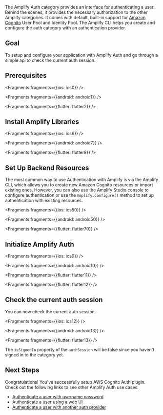 The Amplify Auth category provides an interface for authenticating a user. Behind the scenes, it provides the necessary authorization to the other Amplify categories. It comes with default, built-in support for [Amazon Cognito](https://aws.amazon.com/cognito) User Pool and Identity Pool. The Amplify CLI helps you create and configure the auth category with an authentication provider.

## Goal

To setup and configure your application with Amplify Auth and go through a simple api to check the current auth session.

## Prerequisites


<Fragments fragments={{ios: ios0}} />


<Fragments fragments={{android: android1}} />


<Fragments fragments={{flutter: flutter2}} />


## Install Amplify Libraries


<Fragments fragments={{ios: ios6}} />


<Fragments fragments={{android: android7}} />


<Fragments fragments={{flutter: flutter8}} />



## Set Up Backend Resources

The most common way to use Authentication with Amplify is via the Amplify CLI, which allows you to create new Amazon Cognito resources or import existing ones. However, you can also use the Amplify Studio console to configure authentication or use the `Amplify.configure()` method to set up authentication with existing resources.


<Fragments fragments={{ios: ios50}} />


<Fragments fragments={{android: android50}} />


<Fragments fragments={{flutter: flutter70}} />



## Initialize Amplify Auth


<Fragments fragments={{ios: ios9}} />


<Fragments fragments={{android: android10}} />


<Fragments fragments={{flutter: flutter11}} />


<Fragments fragments={{flutter: flutter12}} />

## Check the current auth session

You can now check the current auth session.


<Fragments fragments={{ios: ios12}} />


<Fragments fragments={{android: android13}} />


<Fragments fragments={{flutter: flutter13}} />


The `isSignedIn` property of the `authSession` will be false since you haven't signed in to the category yet.

## Next Steps
Congratulations! You've successfully setup AWS Cognito Auth plugin.  Check out the following links to see other Amplify Auth use cases:

* [Authenticate a user with username password](/lib/auth/signin)
* [Authenticate a user using a web UI](/lib/auth/signin_web_ui)
* [Authenticate a user with another auth provider](/lib/auth/social)
